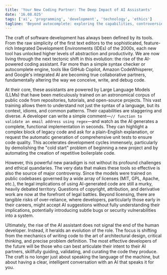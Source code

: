 ```yaml
---
title: 'Your New Coding Partner: The Deep Impact of AI Assistants'
date: '16.08.025'
tags: ['ai', 'programming', 'development', 'technology', 'ethics']
tagline: 'Beyond autocomplete: exploring the capabilities, controversies, and future of AI in software development.'
---
```


The craft of software development has always been defined by its tools. From the raw simplicity of the first text editors to the sophisticated, feature-rich Integrated Development Environments (IDEs) of the 2000s, each new tool has unlocked higher levels of abstraction and productivity. We are now living through the next tectonic shift in this evolution: the rise of the AI-powered coding assistant. Far more than a simple syntax checker or autocomplete engine, tools like GitHub Copilot, Amazon CodeWhisperer, and Google's integrated AI are becoming true collaborative partners, fundamentally altering the way we conceive, write, and debug code.

At their core, these assistants are powered by Large Language Models (LLMs) that have been meticulously trained on an astronomical corpus of public code from repositories, tutorials, and open-source projects. This vast training allows them to understand not just the syntax of a language, but its context, idioms, and common patterns. Their capabilities are staggering and diverse. A developer can write a simple comment—`// function to validate an email address using regex`—and watch as the AI generates a complete, functional implementation in seconds. They can highlight a complex block of legacy code and ask for a plain-English explanation, or request the automatic generation of comprehensive unit tests to ensure code quality. This accelerates development cycles immensely, particularly by demolishing the "cold start" problem of beginning a new project and by automating the creation of repetitive boilerplate code.

However, this powerful new paradigm is not without its profound challenges and ethical quandaries. The very data that makes these tools so effective is also the source of major controversy. Since the models were trained on public codebases governed by a wide array of licenses (MIT, GPL, Apache, etc.), the legal implications of using AI-generated code are still a murky, heavily debated territory. Questions of copyright, attribution, and derivative work are now at the forefront of legal battles. Beyond licensing, there are tangible risks of over-reliance, where developers, particularly those early in their careers, might accept AI suggestions without fully understanding their implications, potentially introducing subtle bugs or security vulnerabilities into a system.

Ultimately, the rise of the AI assistant does not signal the end of the human developer. Instead, it heralds an evolution of the role. The focus is shifting from the mechanics of writing code to the art of architectural design, critical thinking, and precise problem definition. The most effective developers of the future will be those who can best articulate their intent to their AI partners, skillfully guiding, validating, and curating the code they produce. The craft is no longer just about speaking the language of the machine, but about having a clear, intelligent conversation with an AI that speaks it for you.